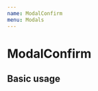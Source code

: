 ```yaml
---
name: ModalConfirm
menu: Modals
---
```




# ModalConfirm

<PropsTable of={ModalConfirm} />

## Basic usage

<Playground>
  <ModalDemo
    transactionQueue={{
      id: '111',
      name: 'Dividend Configuration',
      status: types.TransactionQueueStatus.Idle,
      transactions: [
        {
          id: '0',
          type: 'First transaction',
          status: types.TransactionStatus.Unapproved,
        },
        {
          id: '1',
          type: 'Second transaction',
          status: types.TransactionStatus.Idle,
        },
      ],
    }}
  />
</Playground>
